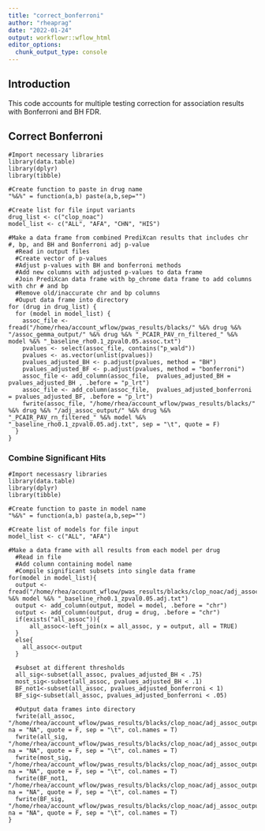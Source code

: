 ```yaml
---
title: "correct_bonferroni"
author: "rheaprag"
date: "2022-01-24"
output: workflowr::wflow_html
editor_options:
  chunk_output_type: console
---
```


## Introduction

This code accounts for multiple testing correction for association results with Bonferroni and BH FDR.

## Correct Bonferroni

```{}
#Import necessary libraries
library(data.table)
library(dplyr)
library(tibble)

#Create function to paste in drug name
"%&%" = function(a,b) paste(a,b,sep="")

#Create list for file input variants
drug_list <- c("clop_noac")
model_list <- c("ALL", "AFA", "CHN", "HIS") 

#Make a data frame from combined PrediXcan results that includes chr #, bp, and BH and Bonferroni adj p-value
  #Read in output files
  #Create vector of p-values
  #Adjust p-values with BH and bonferroni methods
  #Add new columns with adjusted p-values to data frame
  #Join PrediXcan data frame with bp_chrome data frame to add columns with chr # and bp
  #Remove old/inaccurate chr and bp columns
  #Ouput data frame into directory
for (drug in drug_list) {
  for (model in model_list) {
    assoc_file <- fread("/home/rhea/account_wflow/pwas_results/blacks/" %&% drug %&% "/assoc_gemma_output/" %&% drug %&% "_PCAIR_PAV_rn_filtered_" %&% model %&% "_baseline_rho0.1_zpval0.05.assoc.txt")
    pvalues <- select(assoc_file, contains("p_wald"))
    pvalues <- as.vector(unlist(pvalues))
    pvalues_adjusted_BH <- p.adjust(pvalues, method = "BH")
    pvalues_adjusted_BF <- p.adjust(pvalues, method = "bonferroni")
    assoc_file <- add_column(assoc_file,  pvalues_adjusted_BH = pvalues_adjusted_BH , .before = "p_lrt")
    assoc_file <- add_column(assoc_file,  pvalues_adjusted_bonferroni = pvalues_adjusted_BF, .before = "p_lrt")
    fwrite(assoc_file, "/home/rhea/account_wflow/pwas_results/blacks/" %&% drug %&% "/adj_assoc_output/" %&% drug %&% "_PCAIR_PAV_rn_filtered_" %&% model %&% "_baseline_rho0.1_zpval0.05.adj.txt", sep = "\t", quote = F)
  }
}
```

### Combine Significant Hits
```{}
#Import necessasry libraries
library(data.table)
library(dplyr)
library(tibble)

#Create function to paste in model name
"%&%" = function(a,b) paste(a,b,sep="")

#Create list of models for file input
model_list <- c("ALL", "AFA")

#Make a data frame with all results from each model per drug
  #Read in file
  #Add column containing model name
  #Compile significant subsets into single data frame
for(model in model_list){
  output <- fread("/home/rhea/account_wflow/pwas_results/blacks/clop_noac/adj_assoc_output/clop_noac_PCAIR_PAV_rn_filtered_" %&% model %&% "_baseline_rho0.1_zpval0.05.adj.txt")
  output <- add_column(output, model = model, .before = "chr")
  output <- add_column(output, drug = drug, .before = "chr")
  if(exists("all_assoc")){
      all_assoc<-left_join(x = all_assoc, y = output, all = TRUE)
  }
  else{
    all_assoc<-output
  }

  #subset at different thresholds
  all_sig<-subset(all_assoc, pvalues_adjusted_BH < .75)
  most_sig<-subset(all_assoc, pvalues_adjusted_BH < .1)
  BF_not1<-subset(all_assoc, pvalues_adjusted_bonferroni < 1)
  BF_sig<-subset(all_assoc, pvalues_adjusted_bonferroni < .05)
   
  #Output data frames into directory
  fwrite(all_assoc, "/home/rhea/account_wflow/pwas_results/blacks/clop_noac/adj_assoc_output/clop_noac_rn_allassoc_PCAIR_PAV_filtered_baseline_rho0.1_zpval0.05.adj.txt", na = "NA", quote = F, sep = "\t", col.names = T) 
  fwrite(all_sig, "/home/rhea/account_wflow/pwas_results/blacks/clop_noac/adj_assoc_output/clop_noac_rn_sig_PCAIR_PAV_filtered_baseline_rho0.1_zpval0.05.adj.txt", na = "NA", quote = F, sep = "\t", col.names = T) 
  fwrite(most_sig, "/home/rhea/account_wflow/pwas_results/blacks/clop_noac/adj_assoc_output/clop_noac_rn_most_sig_PCAIR_PAV_filtered_baseline_rho0.1_zpval0.05.adj.txt", na = "NA", quote = F, sep = "\t", col.names = T) 
  fwrite(BF_not1, "/home/rhea/account_wflow/pwas_results/blacks/clop_noac/adj_assoc_output/clop_noac_rn_BFnot1_PCAIR_PAV_filtered_baseline_rho0.1_zpval0.05.adj.txt", na = "NA", quote = F, sep = "\t", col.names = T) 
  fwrite(BF_sig, "/home/rhea/account_wflow/pwas_results/blacks/clop_noac/adj_assoc_output/clop_noac_rn_BFsig_PCAIR_PAV_filtered_baseline_rho0.1_zpval0.05.adj.txt", na = "NA", quote = F, sep = "\t", col.names = T) 
}
```

